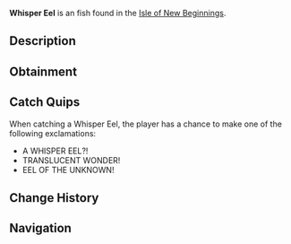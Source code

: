 {{FishInfobox
|image          = Whisper Eel.png
|rarity         = Exotic
|sea            = Second Sea
|location       = [[Isle of New Beginnings]]
|sublocation    = 
|sources        = Fishing Rod
|radar_location = 
|prog_speed     = -90
|xp             = 2365
|weather        = Windy
|time           = 
|season         = Spring
|bait           = Golden Worm
|base_weight    = 1500
|base_value     = 4967
|weight_range   = 900
|base_chance    = 1
|base_resil     = 5
}}
'''Whisper Eel''' is an {{Rarity|Exotic}} fish found in the [[Isle of New Beginnings]].

== Description ==
{{Description|A light blue eel with translucent accents, its whispers echo through the currents.|Bestiary Entry}}

== Obtainment ==
{{Description|It hums where the winds churn the waves.|Bestiary Hint}}
{{Fish Availability|
Isle of New Beginnings
|top_rods      = 
Free Spirit Rod\16686.44\117454.89;
Azure Of Lagoon\15634.56\115239.07;
Egg Rod\14251.84\101833.63;
Challenger's Rod\13675.66\101238.59;
Blazebringer Rod\13416.71\93509.29;
Frog Rod\6488.48\54758.79;
Destiny Rod\8909.4\61567.56;
Tempest Rod\13199.13\96824.81;
Wildflower Rod\8426.74\76968.35;
Magma Rod\5748.49\49974.06;
Seraphic Rod\12962.24\92619.03;
Ethereal Prism Rod\11525.21\82886.21;
Verdant Shear Rod\11328.73\80947.11;
No-Life Rod\10076.54\74940.55;
Rod Of The Forgotten Fang\9552.04\68544.95;
Trident Rod\9364.64\66913.09;
Depthseeker Rod\8081.97\61157.89;
Rod Of The Exalted One\8068.78\56696.64;
Rod Of The Depths\7103.5\51645.71;
Avalanche Rod\6712.5\50710.37;
Volcanic Rod\6341.46\47834.77;
Steady Rod\6094.85\44782.54;
Zeus Rod\5724.53\43181.16
|recommended   = Free Spirit Rod
}}

== Catch Quips ==
When catching a Whisper Eel, the player has a chance to make one of the following exclamations:
* A WHISPER EEL?!
* TRANSLUCENT WONDER!
* EEL OF THE UNKNOWN!

== Change History ==
{{Change History|{{subst:Current Version}}}}

== Navigation ==
{{Fish Navbox|Isle of New Beginnings}}